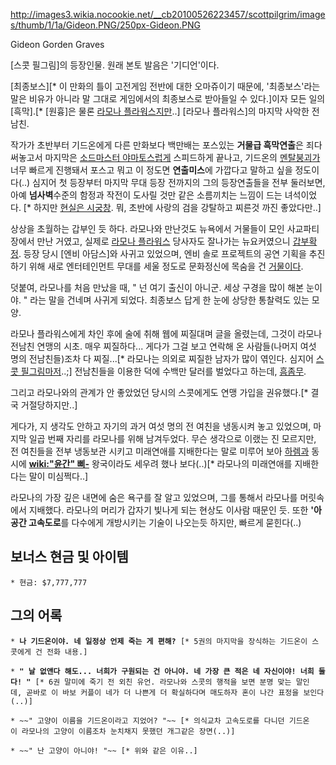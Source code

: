 http://images3.wikia.nocookie.net/__cb20100526223457/scottpilgrim/images/thumb/1/1a/Gideon.PNG/250px-Gideon.PNG

Gideon Gorden Graves

[스콧 필그림]의 등장인물. 원래 본토 발음은 '기디언'이다.

[최종보스][* 이 만화의 틀이 고전게임 전반에 대한 오마쥬이기 때문에, '최종보스'라는 말은 비유가 아니라 말 그대로 게임에서의 최종보스로 받아들일 수 있다.]이자 모든 일의 [흑막].[* [원흉]은 물론 [[라모나 플라워스]]지만..] [라모나 플라워스]의 마지막 사악한 전남친. 

작가가 초반부터 기드온에게 다른 만화보다 백만배는 포스있는 '''거물급 흑막연출'''은 죄다 써놓고서 마지막은 [[소드마스터 야마토]]스럽게 스피드하게 끝나고, 기드온의 [[멘탈붕괴]]가 너무 빠르게 진행돼서 포스고 뭐고 이 정도면 '''연출미스'''에 가깝다고 말하고 싶을 정도이다(..) 심지어 첫 등장부터 마지막 무대 등장 전까지의 그의 등장연출들을 전부 둘러보면, 아예 '''넘사벽'''수준의 함정과 작전이 도사릴 것만 같은 소름끼치는 느낌이 드는 녀석이었다. [* 하지만 [[현실은 시궁창]]. 뭐, 초반에 사랑의 검을 강탈하고 찌른것 까진 좋았다만..]

상상을 초월하는 갑부인 듯 하다. 라모나와 만난것도 뉴욕에서 거물들이 모인 사교파티장에서 만난 거였고, 실제로 [[라모나 플라워스]] 당사자도 잘나가는 뉴요커였으니 [[갑부]]확정. 등장 당시 [엔비 아담스]와 사귀고 있었으며, 엔비 솔로 프로젝트의 공연 기획을 추진하기 위해 새로 엔터테인먼트 무대를 세울 정도로 문화정신에 목숨을 건 [[거물]]이다. 

덧붙여, 라모나를 처음 만났을 때, " 넌 여기 출신이 아니군. 세상 구경을 많이 해본 눈이야. " 라는 말을 건네며 사귀게 되었다. 최종보스 답게 한 눈에 상당한 통찰력도 있는 모양. 

라모나 플라워스에게 차인 후에 술에 취해 웹에 찌질대며 글을 올렸는데, 그것이 라모나 전남친 연맹의 시초. 매우 찌질하다... 게다가 그걸 보고 연락해 온 사람들(나머지 여섯 명의 전남친들)조차 다 찌질...[* 라모나는 의외로 찌질한 남자가 많이 엮인다. 심지어 [[스콧 필그림]]마저..;] 전남친들을 이용한 덕에 수백만 달러를 벌었다고 하는데, [[흠좀무]].

그리고 라모나와의 관계가 안 좋았었던 당시의 스콧에게도 연맹 가입을 권유했다.[* 결국 거절당하지만..]

게다가, 지 생각도 안하고 자기의 과거 여섯 명의 전 여친을 냉동시켜 놓고 있었으며, 마지막 일곱 번째 자리를 라모나를 위해 남겨두었다. 무슨 생각으로 이랬는 진 모르지만, 전 여친들을 전부 냉동보관 시키고 미래연애를 지배한다는 말로 미루어 보아 [[하렘]]과 동시에 '''[[wiki:"윤간" 삐-]]''' 왕국이라도 세우려 했나 보다(..)[* 라모나의 미래연애를 지배한다는 말이 미심쩍다..]

라모나의 가장 깊은 내면에 숨은 욕구를 잘 알고 있었으며, 그를 통해서 라모나를 머릿속에서 지배했다. 라모나의 머리가 갑자기 빛나게 되는 현상도 이사람 때문인 듯. 또한 ''''아공간 고속도로'''를 다수에게 개방시키는 기술이 나오는듯 하지만, 빠르게 묻힌다(..)


== 보너스 현금 및 아이템 ==
 * 현금: $7,777,777


== 그의 어록 ==
 * '''나 기드온이야. 네 일정상 언제 죽는 게 편해?''' [* 5권의 마지막을 장식하는 기드온이 스콧에게 건 전화 내용.]

 * '''" 날 없앤다 해도... 너희가 구원되는 건 아니야. 네 가장 큰 적은 네 자신이야! 너희 둘 다! "''' [* 6권 말미에 죽기 전 외친 유언. 라모나와 스콧의 행적을 보면 분명 맞는 말인데, 곧바로 이 바보 커플이 네가 더 나쁜게 더 확실하다며 매도하자 혼이 나간 표정을 보인다(..)]

 * ~~" 고양이 이름을 기드온이라고 지었어? "~~ [* 의식교차 고속도로를 다니던 기드온이 라모나의 고양이 이름조차 눈치채지 못했던 개그같은 장면(..)]

 * ~~" 난 고양이 아니야! "~~ [* 위와 같은 이유..]
